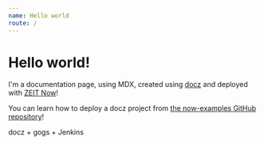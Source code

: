 ```yaml
---
name: Hello world
route: /
---
```




# Hello world!

I'm a documentation page, using MDX, created using [docz](https://docz.site) and deployed with [ZEIT Now](https://zeit.co/now)!

You can learn how to deploy a docz project from [the now-examples GitHub repository](https://github.com/zeit/now-examples/tree/master/docz)!

docz + gogs + Jenkins 

